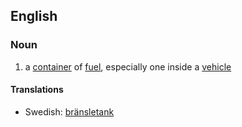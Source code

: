 ==English==
===Noun===
{{en-noun}}
#a [[container]] of [[fuel]], especially one inside a [[vehicle]]

====Translations====
{{trans-top|a container of fuel}}
{{trans-mid}}
* Swedish: [[bränsletank]] {{c}}
{{trans-bottom}}